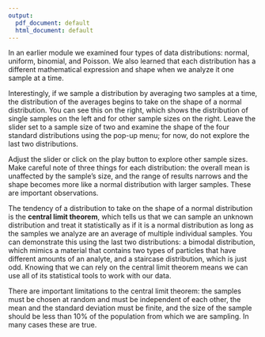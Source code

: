 ```yaml
---
output:
  pdf_document: default
  html_document: default
---
```


In an earlier module we examined four types of data distributions: normal, uniform, binomial, and Poisson. We also learned that each distribution has a different mathematical expression and shape when we analyze it one sample at a time. 

Interestingly, if we sample a distribution by averaging two samples at a time, the distribution of the averages begins to take on the shape of a normal distribution. You can see this on the right, which shows the distribution of single samples on the left and for other sample sizes on the right. Leave the slider set to a sample size of two and examine the shape of the four standard distributions using the pop-up menu; for now, do not explore the last two distributions.

Adjust the slider or click on the play button to explore other sample sizes. Make careful note of three things for each distribution: the overall mean is unaffected by the sample's size, and the range of results narrows and the shape becomes more like a normal distribution with larger samples. These are important observations.

The tendency of a distribution to take on the shape of a normal distribution is the **central limit theorem**, which tells us that we can sample an unknown distribution and treat it statistically as if it is a normal distribution as long as the samples we analyze are an average of multiple individual samples. You can demonstrate this using the last two distributions: a bimodal distribution, which mimics a material that contains two types of particles that have different amounts of an analyte, and a staircase distribution, which is just odd. Knowing that we can rely on the central limit theorem means we can use all of its statistical tools to work with our data.

There are important limitations to the central limit theorem: the samples must be chosen at random and must be independent of each other, the mean and the standard deviation must be finite, and the size of the sample should be less than 10% of the population from which we are sampling. In many cases these are true.
